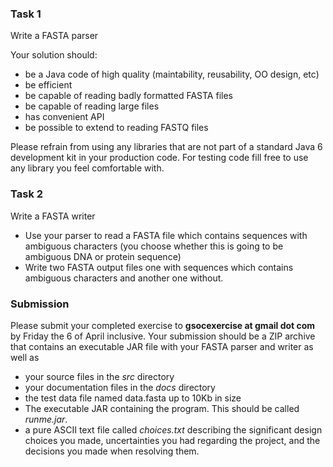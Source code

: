 ===Task 1===

Write a FASTA parser

Your solution should: 
* be a Java code of high quality (maintability, reusability, OO design, etc)
* be efficient
* be capable of reading badly formatted FASTA files
* be capable of reading large files
* has convenient API
* be possible to extend to reading FASTQ files 

Please refrain from using any libraries that are not part of a standard Java 6 development kit in your production code. For testing code fill free to use any library you feel comfortable with. 

===Task 2===
Write a FASTA writer

* Use your parser to read a FASTA file which contains sequences with ambiguous characters (you choose whether this is going to be ambiguous DNA or protein sequence)
* Write two FASTA output files one with sequences which contains ambiguous characters and another one without. 


===Submission===

Please submit your completed exercise to '''gsocexercise at gmail dot com''' by Friday the 6 of April inclusive. Your submission should be a ZIP archive that contains an executable JAR file with your FASTA parser and writer as well as 
* your source files in the ''src'' directory
* your documentation files in the ''docs'' directory 
* the test data file named data.fasta up to 10Kb in size 
* The executable JAR containing the program. This should be called ''runme.jar''. 
* a pure ASCII text file called ''choices.txt'' describing the significant design choices you made, uncertainties you had regarding the project, and the decisions you made when resolving them.